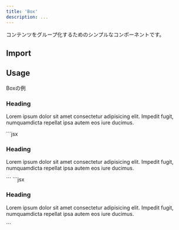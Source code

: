 ```yaml
---
title: 'Box'
description: ...
---
```



コンテンツをグループ化するためのシンプルなコンポーネントです。

## Import

<ImportPackage component='Box' />


## Usage

<Preview>
	<PreviewTitle>Boxの例</PreviewTitle>
	<PreviewArea p={30}>
		<Box isFlow='s' p='40' bgc='base-2' bxsh='1' bdrs='2'>
			<h3>Heading</h3>
			<p>Lorem ipsum dolor sit amet consectetur adipisicing elit. Impedit fugit, numquamdicta repellat ipsa autem eos iure ducimus.</p>
		</Box>
	</PreviewArea>
	<PreviewCode slot='tab' label='JSX'>
		```jsx
		<Box isFlow='s' p='40' bgc='base-2' bxsh='1' bdrs='2'>
			<h3>Heading</h3>
			<p>Lorem ipsum dolor sit amet consectetur adipisicing elit. Impedit fugit, numquamdicta repellat ipsa autem eos iure ducimus.</p>
		</Box>
		```
	</PreviewCode>
	<PreviewCode slot='tab' label='HTML'>
		```jsx
		<div class="l--box is--flow -flowG:s -p:40 -bgc:base-2 -bxsh:1 -bdrs:2">
			<h3>Heading</h3>
			<p>Lorem ipsum dolor sit amet consectetur adipisicing elit. Impedit fugit, numquamdicta repellat ipsa autem eos iure ducimus.</p>
		</div>
		```
	</PreviewCode>
</Preview>
